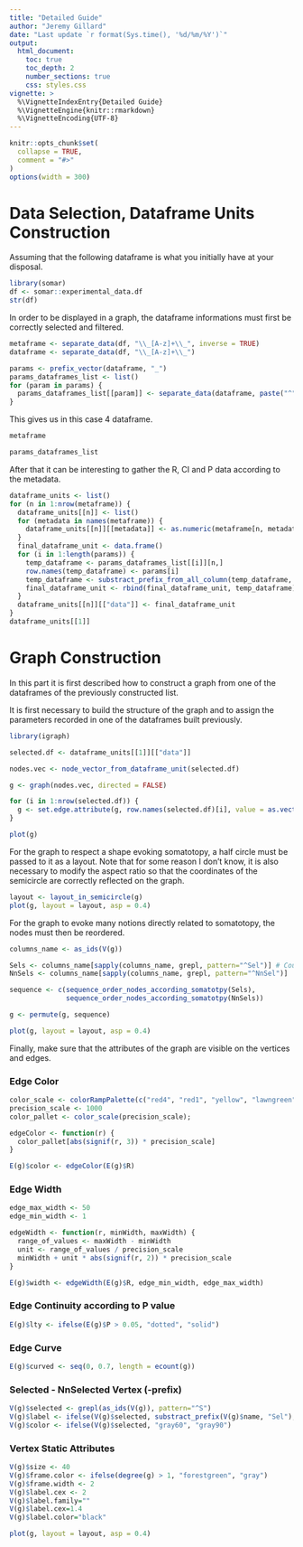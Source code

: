 ```yaml
---
title: "Detailed Guide"
author: "Jeremy Gillard"
date: "Last update `r format(Sys.time(), '%d/%m/%Y')`"
output: 
  html_document:
    toc: true
    toc_depth: 2
    number_sections: true
    css: styles.css
vignette: >
  %\VignetteIndexEntry{Detailed Guide}
  %\VignetteEngine{knitr::rmarkdown}
  %\VignetteEncoding{UTF-8}
---
```


```r
knitr::opts_chunk$set(
  collapse = TRUE,
  comment = "#>"
)
options(width = 300)
```

# Data Selection, Dataframe Units Construction

Assuming that the following dataframe is what you initially have at your disposal.

```r
library(somar)
df <- somar::experimental_data.df
str(df)
```

In order to be displayed in a graph, the dataframe informations must first be correctly selected and filtered.

```r
metaframe <- separate_data(df, "\\_[A-z]+\\_", inverse = TRUE)
dataframe <- separate_data(df, "\\_[A-z]+\\_")

params <- prefix_vector(dataframe, "_")
params_dataframes_list <- list()
for (param in params) {
  params_dataframes_list[[param]] <- separate_data(dataframe, paste("^", param, sep=""))
}
```

This gives us in this case 4 dataframe.

```r
metaframe
```

```r
params_dataframes_list
```

After that it can be interesting to gather the R, CI and P data according to the metadata.

```r
dataframe_units <- list()
for (n in 1:nrow(metaframe)) {
  dataframe_units[[n]] <- list()
  for (metadata in names(metaframe)) {
    dataframe_units[[n]][[metadata]] <- as.numeric(metaframe[n, metadata])
  }
  final_dataframe_unit <- data.frame()
  for (i in 1:length(params)) {
    temp_dataframe <- params_dataframes_list[[i]][n,]
    row.names(temp_dataframe) <- params[i]
    temp_dataframe <- substract_prefix_from_all_column(temp_dataframe, paste(params[i], "_", sep=""))
    final_dataframe_unit <- rbind(final_dataframe_unit, temp_dataframe)
  }
  dataframe_units[[n]][["data"]] <- final_dataframe_unit
}
dataframe_units[[1]]
```

# Graph Construction

In this part it is first described how to construct a graph from one of the dataframes of the previously constructed list.

It is first necessary to build the structure of the graph and to assign the parameters recorded in one of the dataframes built previously.

```r
library(igraph)

selected.df <- dataframe_units[[1]][["data"]]

nodes.vec <- node_vector_from_dataframe_unit(selected.df)

g <- graph(nodes.vec, directed = FALSE)

for (i in 1:nrow(selected.df)) {
  g <- set.edge.attribute(g, row.names(selected.df)[i], value = as.vector(t(selected.df[i,])))
}

plot(g)
```

For the graph to respect a shape evoking somatotopy, a half circle must be passed to it as a layout.
Note that for some reason I don't know, it is also necessary to modify the aspect ratio so that the coordinates of the semicircle are correctly reflected on the graph.

```r
layout <- layout_in_semicircle(g)
plot(g, layout = layout, asp = 0.4)
```

For the graph to evoke many notions directly related to somatotopy, the nodes must then be reordered.

```r
columns_name <- as_ids(V(g))

Sels <- columns_name[sapply(columns_name, grepl, pattern="^Sel")] # Could be a function
NnSels <- columns_name[sapply(columns_name, grepl, pattern="^NnSel")]

sequence <- c(sequence_order_nodes_according_somatotpy(Sels), 
              sequence_order_nodes_according_somatotpy(NnSels))

g <- permute(g, sequence)

plot(g, layout = layout, asp = 0.4)
```

Finally, make sure that the attributes of the graph are visible on the vertices and edges.

### Edge Color

```r
color_scale <- colorRampPalette(c("red4", "red1", "yellow", "lawngreen",  "forestgreen"))
precision_scale <- 1000
color_pallet <- color_scale(precision_scale);

edgeColor <- function(r) {
  color_pallet[abs(signif(r, 3)) * precision_scale]
}

E(g)$color <- edgeColor(E(g)$R)
```

### Edge Width

```r
edge_max_width <- 50
edge_min_width <- 1

edgeWidth <- function(r, minWidth, maxWidth) {
  range_of_values <- maxWidth - minWidth
  unit <- range_of_values / precision_scale
  minWidth + unit * abs(signif(r, 2)) * precision_scale
}

E(g)$width <- edgeWidth(E(g)$R, edge_min_width, edge_max_width)
```

### Edge Continuity according to P value

```r
E(g)$lty <- ifelse(E(g)$P > 0.05, "dotted", "solid")
```

### Edge Curve

```r
E(g)$curved <- seq(0, 0.7, length = ecount(g))
```

### Selected - NnSelected Vertex (-prefix)

```r
V(g)$selected <- grepl(as_ids(V(g)), pattern="^S")
V(g)$label <- ifelse(V(g)$selected, substract_prefix(V(g)$name, "Sel"), substract_prefix(V(g)$name, "NnSel"))
V(g)$color <- ifelse(V(g)$selected, "gray60", "gray90")
```

### Vertex Static Attributes

```r
V(g)$size <- 40
V(g)$frame.color <- ifelse(degree(g) > 1, "forestgreen", "gray")
V(g)$frame.width <- 2
V(g)$label.cex <- 2
V(g)$label.family=""
V(g)$label.cex=1.4
V(g)$label.color="black"

plot(g, layout = layout, asp = 0.4)
```

